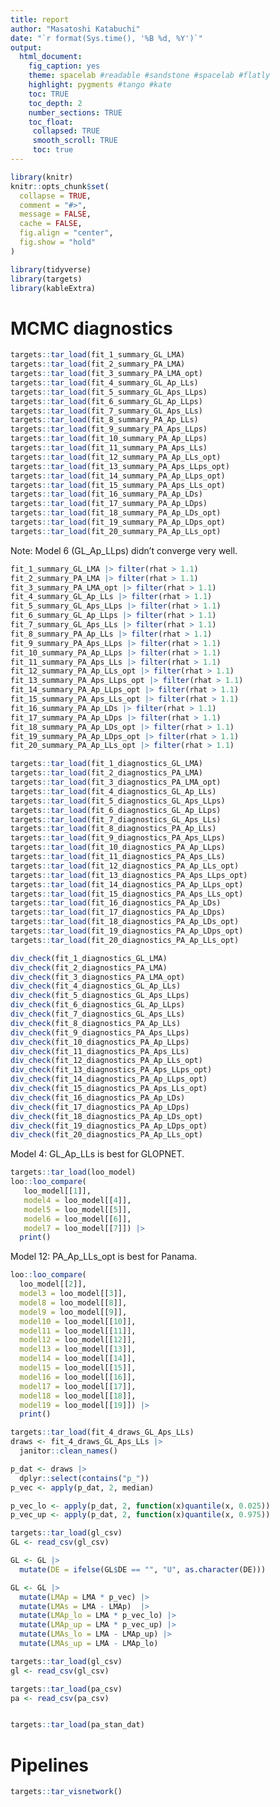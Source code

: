 ```yaml
---
title: report
author: "Masatoshi Katabuchi"
date: "`r format(Sys.time(), '%B %d, %Y')`"
output:
  html_document:
    fig_caption: yes
    theme: spacelab #readable #sandstone #spacelab #flatly
    highlight: pygments #tango #kate
    toc: TRUE
    toc_depth: 2
    number_sections: TRUE
    toc_float:
     collapsed: TRUE
     smooth_scroll: TRUE
     toc: true
---
```


```r
library(knitr)
knitr::opts_chunk$set(
  collapse = TRUE,
  comment = "#>",
  message = FALSE,
  cache = FALSE,
  fig.align = "center",
  fig.show = "hold"
)
```

```r
library(tidyverse)
library(targets)
library(kableExtra)
```

# MCMC diagnostics

```r
targets::tar_load(fit_1_summary_GL_LMA)
targets::tar_load(fit_2_summary_PA_LMA)
targets::tar_load(fit_3_summary_PA_LMA_opt)
targets::tar_load(fit_4_summary_GL_Ap_LLs)
targets::tar_load(fit_5_summary_GL_Aps_LLps)
targets::tar_load(fit_6_summary_GL_Ap_LLps)
targets::tar_load(fit_7_summary_GL_Aps_LLs)
targets::tar_load(fit_8_summary_PA_Ap_LLs)
targets::tar_load(fit_9_summary_PA_Aps_LLps)
targets::tar_load(fit_10_summary_PA_Ap_LLps)
targets::tar_load(fit_11_summary_PA_Aps_LLs)
targets::tar_load(fit_12_summary_PA_Ap_LLs_opt)
targets::tar_load(fit_13_summary_PA_Aps_LLps_opt)
targets::tar_load(fit_14_summary_PA_Ap_LLps_opt)
targets::tar_load(fit_15_summary_PA_Aps_LLs_opt)
targets::tar_load(fit_16_summary_PA_Ap_LDs)
targets::tar_load(fit_17_summary_PA_Ap_LDps)
targets::tar_load(fit_18_summary_PA_Ap_LDs_opt)
targets::tar_load(fit_19_summary_PA_Ap_LDps_opt)
targets::tar_load(fit_20_summary_PA_Ap_LLs_opt)
```

Note: Model 6 (GL_Ap_LLps) didn't converge very well.

```r
fit_1_summary_GL_LMA |> filter(rhat > 1.1)
fit_2_summary_PA_LMA |> filter(rhat > 1.1)
fit_3_summary_PA_LMA_opt |> filter(rhat > 1.1)
fit_4_summary_GL_Ap_LLs |> filter(rhat > 1.1)
fit_5_summary_GL_Aps_LLps |> filter(rhat > 1.1)
fit_6_summary_GL_Ap_LLps |> filter(rhat > 1.1)
fit_7_summary_GL_Aps_LLs |> filter(rhat > 1.1)
fit_8_summary_PA_Ap_LLs |> filter(rhat > 1.1)
fit_9_summary_PA_Aps_LLps |> filter(rhat > 1.1)
fit_10_summary_PA_Ap_LLps |> filter(rhat > 1.1)
fit_11_summary_PA_Aps_LLs |> filter(rhat > 1.1)
fit_12_summary_PA_Ap_LLs_opt |> filter(rhat > 1.1)
fit_13_summary_PA_Aps_LLps_opt |> filter(rhat > 1.1)
fit_14_summary_PA_Ap_LLps_opt |> filter(rhat > 1.1)
fit_15_summary_PA_Aps_LLs_opt |> filter(rhat > 1.1)
fit_16_summary_PA_Ap_LDs |> filter(rhat > 1.1)
fit_17_summary_PA_Ap_LDps |> filter(rhat > 1.1)
fit_18_summary_PA_Ap_LDs_opt |> filter(rhat > 1.1)
fit_19_summary_PA_Ap_LDps_opt |> filter(rhat > 1.1)
fit_20_summary_PA_Ap_LLs_opt |> filter(rhat > 1.1)
```


```r
targets::tar_load(fit_1_diagnostics_GL_LMA)
targets::tar_load(fit_2_diagnostics_PA_LMA)
targets::tar_load(fit_3_diagnostics_PA_LMA_opt)
targets::tar_load(fit_4_diagnostics_GL_Ap_LLs)
targets::tar_load(fit_5_diagnostics_GL_Aps_LLps)
targets::tar_load(fit_6_diagnostics_GL_Ap_LLps)
targets::tar_load(fit_7_diagnostics_GL_Aps_LLs)
targets::tar_load(fit_8_diagnostics_PA_Ap_LLs)
targets::tar_load(fit_9_diagnostics_PA_Aps_LLps)
targets::tar_load(fit_10_diagnostics_PA_Ap_LLps)
targets::tar_load(fit_11_diagnostics_PA_Aps_LLs)
targets::tar_load(fit_12_diagnostics_PA_Ap_LLs_opt)
targets::tar_load(fit_13_diagnostics_PA_Aps_LLps_opt)
targets::tar_load(fit_14_diagnostics_PA_Ap_LLps_opt)
targets::tar_load(fit_15_diagnostics_PA_Aps_LLs_opt)
targets::tar_load(fit_16_diagnostics_PA_Ap_LDs)
targets::tar_load(fit_17_diagnostics_PA_Ap_LDps)
targets::tar_load(fit_18_diagnostics_PA_Ap_LDs_opt)
targets::tar_load(fit_19_diagnostics_PA_Ap_LDps_opt)
targets::tar_load(fit_20_diagnostics_PA_Ap_LLs_opt)
```

```r
div_check(fit_1_diagnostics_GL_LMA)
div_check(fit_2_diagnostics_PA_LMA)
div_check(fit_3_diagnostics_PA_LMA_opt)
div_check(fit_4_diagnostics_GL_Ap_LLs)
div_check(fit_5_diagnostics_GL_Aps_LLps)
div_check(fit_6_diagnostics_GL_Ap_LLps)
div_check(fit_7_diagnostics_GL_Aps_LLs)
div_check(fit_8_diagnostics_PA_Ap_LLs)
div_check(fit_9_diagnostics_PA_Aps_LLps)
div_check(fit_10_diagnostics_PA_Ap_LLps)
div_check(fit_11_diagnostics_PA_Aps_LLs)
div_check(fit_12_diagnostics_PA_Ap_LLs_opt)
div_check(fit_13_diagnostics_PA_Aps_LLps_opt)
div_check(fit_14_diagnostics_PA_Ap_LLps_opt)
div_check(fit_15_diagnostics_PA_Aps_LLs_opt)
div_check(fit_16_diagnostics_PA_Ap_LDs)
div_check(fit_17_diagnostics_PA_Ap_LDps)
div_check(fit_18_diagnostics_PA_Ap_LDs_opt)
div_check(fit_19_diagnostics_PA_Ap_LDps_opt)
div_check(fit_20_diagnostics_PA_Ap_LLs_opt)
```


Model 4: GL_Ap_LLs is best for GLOPNET.

```r
targets::tar_load(loo_model)
loo::loo_compare(
   loo_model[[1]],
   model4 = loo_model[[4]],
   model5 = loo_model[[5]],
   model6 = loo_model[[6]],
   model7 = loo_model[[7]]) |>
  print()
```

Model 12: PA_Ap_LLs_opt is best for Panama.

```r
loo::loo_compare(
  loo_model[[2]],
  model3 = loo_model[[3]],
  model8 = loo_model[[8]],
  model9 = loo_model[[9]],
  model10 = loo_model[[10]],
  model11 = loo_model[[11]],
  model12 = loo_model[[12]],
  model13 = loo_model[[13]],
  model14 = loo_model[[14]],
  model15 = loo_model[[15]],
  model16 = loo_model[[16]],
  model17 = loo_model[[17]],
  model18 = loo_model[[18]],
  model19 = loo_model[[19]]) |>
  print()
```



```r
targets::tar_load(fit_4_draws_GL_Aps_LLs)
draws <- fit_4_draws_GL_Aps_LLs |>
  janitor::clean_names()

p_dat <- draws |>
  dplyr::select(contains("p_"))
p_vec <- apply(p_dat, 2, median)

p_vec_lo <- apply(p_dat, 2, function(x)quantile(x, 0.025))
p_vec_up <- apply(p_dat, 2, function(x)quantile(x, 0.975))

targets::tar_load(gl_csv)
GL <- read_csv(gl_csv)

GL <- GL |>
  mutate(DE = ifelse(GL$DE == "", "U", as.character(DE)))

GL <- GL |>
  mutate(LMAp = LMA * p_vec) |>
  mutate(LMAs = LMA - LMAp)  |>
  mutate(LMAp_lo = LMA * p_vec_lo) |>
  mutate(LMAp_up = LMA * p_vec_up) |>
  mutate(LMAs_lo = LMA - LMAp_up) |>
  mutate(LMAs_up = LMA - LMAp_lo)
```


```r
targets::tar_load(gl_csv)
gl <- read_csv(gl_csv)

targets::tar_load(pa_csv)
pa <- read_csv(pa_csv)


targets::tar_load(pa_stan_dat)
```


# Pipelines

```r
targets::tar_visnetwork()
```
